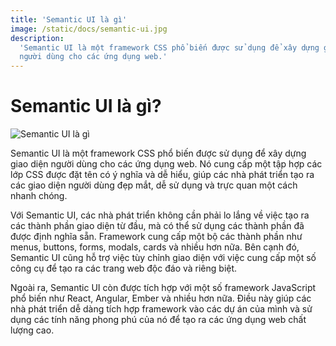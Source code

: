 ```yaml
---
title: 'Semantic UI là gì'
image: /static/docs/semantic-ui.jpg
description:
  'Semantic UI là một framework CSS phổ biến được sử dụng để xây dựng giao diện
  người dùng cho các ứng dụng web.'
---
```


# Semantic UI là gì?

![Semantic UI là gì](/static/docs/semantic-ui.jpg)

Semantic UI là một framework CSS phổ biến được sử dụng để xây dựng giao diện
người dùng cho các ứng dụng web. Nó cung cấp một tập hợp các lớp CSS được đặt
tên có ý nghĩa và dễ hiểu, giúp các nhà phát triển tạo ra các giao diện người
dùng đẹp mắt, dễ sử dụng và trực quan một cách nhanh chóng.

Với Semantic UI, các nhà phát triển không cần phải lo lắng về việc tạo ra các
thành phần giao diện từ đầu, mà có thể sử dụng các thành phần đã được định nghĩa
sẵn. Framework cung cấp một bộ các thành phần như menus, buttons, forms, modals,
cards và nhiều hơn nữa. Bên cạnh đó, Semantic UI cũng hỗ trợ việc tùy chỉnh giao
diện với việc cung cấp một số công cụ để tạo ra các trang web độc đáo và riêng
biệt.

Ngoài ra, Semantic UI còn được tích hợp với một số framework JavaScript phổ biến
như React, Angular, Ember và nhiều hơn nữa. Điều này giúp các nhà phát triển dễ
dàng tích hợp framework vào các dự án của mình và sử dụng các tính năng phong
phú của nó để tạo ra các ứng dụng web chất lượng cao.
